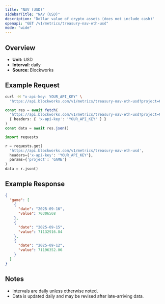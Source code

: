 ```yaml
---
title: "NAV (USD)"
sidebarTitle: "NAV (USD)"
description: "Dollar value of crypto assets (does not include cash)"
openapi: "GET /v1/metrics/treasury-nav-eth-usd"
mode: "wide"
---
```


## Overview

- **Unit:** USD
- **Interval:** daily
- **Source:** Blockworks

## Example Request

<CodeGroup>

```bash cURL
curl -H "x-api-key: YOUR_API_KEY" \
  "https://api.blockworks.com/v1/metrics/treasury-nav-eth-usd?project=GAME"
```

```typescript TypeScript
const res = await fetch(
  'https://api.blockworks.com/v1/metrics/treasury-nav-eth-usd?project=GAME',
  { headers: { 'x-api-key': 'YOUR_API_KEY' } }
)
const data = await res.json()
```

```python Python
import requests

r = requests.get(
  'https://api.blockworks.com/v1/metrics/treasury-nav-eth-usd',
  headers={'x-api-key': 'YOUR_API_KEY'},
  params={'project': 'GAME'}
)
data = r.json()
```

</CodeGroup>

## Example Response

```json
{
  "game": [
    {
      "date": "2025-09-16",
      "value": 70306568
    },
    {
      "date": "2025-09-15",
      "value": 71132916.84
    },
    {
      "date": "2025-09-12",
      "value": 71196352.06
    }
  ]
}
```

## Notes
- Intervals are daily unless otherwise noted.
- Data is updated daily and may be revised after late-arriving data.